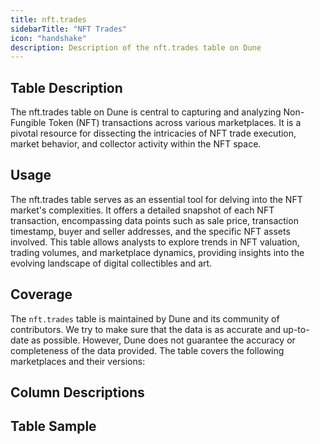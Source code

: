 ```yaml
---
title: nft.trades
sidebarTitle: "NFT Trades"
icon: "handshake"
description: Description of the nft.trades table on Dune
---
```



## Table Description

The nft.trades table on Dune is central to capturing and analyzing Non-Fungible Token (NFT) transactions across various marketplaces. It is a pivotal resource for dissecting the intricacies of NFT trade execution, market behavior, and collector activity within the NFT space.

## Usage

The nft.trades table serves as an essential tool for delving into the NFT market's complexities. It offers a detailed snapshot of each NFT transaction, encompassing data points such as sale price, transaction timestamp, buyer and seller addresses, and the specific NFT assets involved. This table allows analysts to explore trends in NFT valuation, trading volumes, and marketplace dynamics, providing insights into the evolving landscape of digital collectibles and art.

## Coverage 

The `nft.trades` table is maintained by Dune and its community of contributors. We try to make sure that the data is as accurate and up-to-date as possible. However, Dune does not guarantee the accuracy or completeness of the data provided. The table covers the following marketplaces and their versions:

<div>
  <DuneEmbed qID="3457808" vID="5810746" height={300} />
</div>

## Column Descriptions


<ColumnDescriptions tableSchema="nft" tableName="trades" />

## Table Sample


<TableSample tableSchema="nft" tableName="trades" />